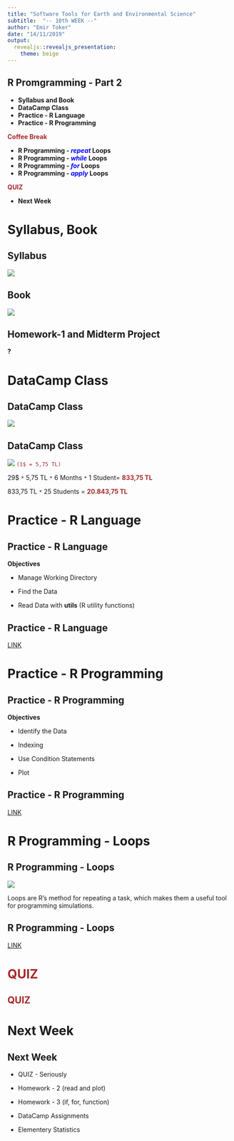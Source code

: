 ```yaml
---
title: "Software Tools for Earth and Environmental Science"
subtitle:  "-- 10th WEEK --"
author: "Emir Toker"
date: "14/11/2019"
output: 
  revealjs::revealjs_presentation:
    theme: beige
---
```


## **R Promgramming - Part 2**

- **Syllabus and Book**
- **DataCamp Class**
- **Practice - R Language**
- **Practice - R Programming**

<span style="color:brown">**Coffee Break**</span>

- **R Programming - <span style="color:blue">*repeat*</span> Loops**
- **R Programming - <span style="color:blue">*while*</span> Loops**
- **R Programming - <span style="color:blue">*for*</span> Loops** 
- **R Programming - <span style="color:blue">*apply*</span> Loops**

<span style="color:brown">**QUIZ**</span>

- **Next Week**




# **Syllabus, Book**
## **Syllabus**
![](week100.png)

## **Book**
![](week10_book.png)

## Homework-1 and Midterm Project 

**?**

# **DataCamp Class**
## **DataCamp Class**
![](dt10w.png)

## **DataCamp Class**
![](dc11.png)
<span style="color:brown">`(1$ = 5,75 TL)`</span>

29$ `*` 5,75 TL `*` 6 Months `*` 1 Student= <span style="color:brown">**833,75 TL** </span>

833,75 TL `*` 25 Students = <span style="color:brown">**20.843,75 TL** </span>


# **Practice - R Language**
## **Practice - R Language**

**Objectives**

- Manage Working Directory

- Find the Data

- Read Data with **utils** (R utility functions)

## **Practice - R Language**


[LINK](https://emirtoker.github.io/Software_Tools_R_Github/r_programming.html)








# **Practice - R Programming**

## **Practice - R Programming**

**Objectives**

- Identify the Data

- Indexing 

- Use Condition Statements

- Plot


## **Practice - R Programming**

[LINK](https://emirtoker.github.io/Software_Tools_R_Github/r_programming.html)




# **R Programming - Loops**

## **R Programming - Loops**

![](r-loops.png)

Loops are R’s method for repeating a task, which makes them a useful tool for programming simulations. 

## **R Programming - Loops**

[LINK](https://emirtoker.github.io/Software_Tools_R_Github/r_programming.html)


# <span style="color:brown">**QUIZ**</span>
## <span style="color:brown">**QUIZ**</span>


# **Next Week**
## **Next Week**

- QUIZ - Seriously
- Homework - 2 (read and plot)
- Homework - 3 (if, for, function)
- DataCamp Assignments

- Elementery Statistics





